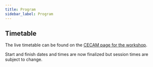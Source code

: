 ```yaml
---
title: Program
sidebar_label: Program
---
```


<!-- import { CalendarPage } from "./calendar"; -->

## Timetable

The live timetable can be found on the [CECAM page for the workshop](https://www.cecam.org/workshop-details/machine-actionable-data-interoperability-for-the-chemical-sciences-madices-2-1321).

Start and finish dates and times are now finalized but session times are subject to change.

<!--
Three sessions will be scheduled such that participants in Europe, North America, and Asia can easily attend at least one session per day. All times are in [*UTC/GMT*](https://www.timeanddate.com/worldclock/timezone/utc). You can import all the events into your calendar by subscribing to [our Google Calendar](https://calendar.google.com/calendar/ical/7i8i4lb012dsglucaclv8avfo8%40group.calendar.google.com/public/basic.ics).

<CalendarPage />


[Click here to download a PDF version](/calendar.pdf)

## Breakout rooms

In the calendar, you can find the letters that correspond to the breakout rooms.

| Letter | Title                                                                               |
| ------ | ----------------------------------------------------------------------------------- |
| A      | [Maintainability](https://github.com/MADICES/MADICES-2022/discussions/3)            |
| B      | [Fuzziness](https://github.com/MADICES/MADICES-2022/discussions/4)                  |
| C      | [What to standardize](https://github.com/MADICES/MADICES-2022/discussions/5)        |
| D      | [What is problem?](https://github.com/MADICES/MADICES-2022/discussions/6)           |
| E      | [Benefits](https://github.com/MADICES/MADICES-2022/discussions/8)                   |
| F      | [Agility & Standardization](https://github.com/MADICES/MADICES-2022/discussions/10) |
| G      | [Reusability & Discovery](https://github.com/MADICES/MADICES-2022/discussions/12)   |
| BYOC   | [Bring your own code](https://github.com/MADICES/MADICES-2022/discussions/26)       |

## Hacking sessions

We will also have a less structured "hacking" track for those that want to get started coding right away. For this, join the #hacking channel on Discord and/or the hacking room on Gather.

We have [some potential problems to work on](https://github.com/MADICES/MADICES-2022/discussions/33) but welcome your suggestions.

-->
